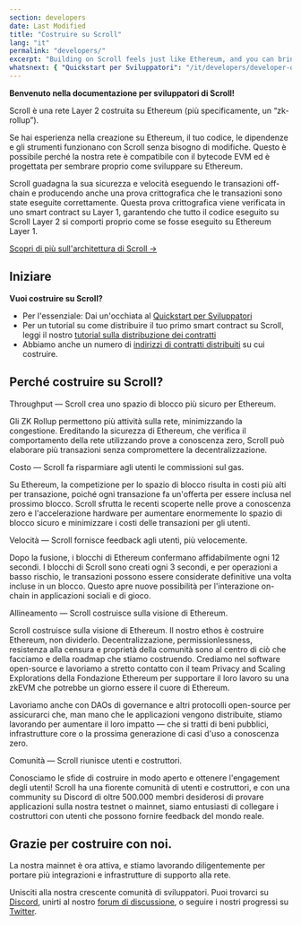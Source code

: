 ```yaml
---
section: developers
date: Last Modified
title: "Costruire su Scroll"
lang: "it"
permalink: "developers/"
excerpt: "Building on Scroll feels just like Ethereum, and you can bring your favorite tooling and contracts with you."
whatsnext: { "Quickstart per Sviluppatori": "/it/developers/developer-quickstart" }
---
```



**Benvenuto nella documentazione per sviluppatori di Scroll!**

Scroll è una rete Layer 2 costruita su Ethereum (più specificamente, un “zk-rollup”).

Se hai esperienza nella creazione su Ethereum, il tuo codice, le dipendenze e gli strumenti funzionano con Scroll senza bisogno di modifiche. Questo è possibile perché la nostra rete è compatibile con il bytecode EVM ed è progettata per sembrare proprio come sviluppare su Ethereum.

<Aside type="tip" title="Nuovo alle zk-rollup?">
Scroll guadagna la sua sicurezza e velocità eseguendo le transazioni off-chain e producendo anche una prova crittografica che le transazioni sono state eseguite correttamente. Questa prova crittografica viene verificata in uno smart contract su Layer 1, garantendo che tutto il codice eseguito su Scroll Layer 2 si comporti proprio come se fosse eseguito su Ethereum Layer 1.

[Scopri di più sull'architettura di Scroll →](/it/technology)
</Aside>


## Iniziare

**Vuoi costruire su Scroll?**

- Per l'essenziale: Dai un'occhiata al [Quickstart per Sviluppatori](/it/developers/developer-quickstart)
- Per un tutorial su come distribuire il tuo primo smart contract su Scroll, leggi il nostro [tutorial sulla distribuzione dei contratti](/it/developers/guides/contract-deployment-tutorial)
- Abbiamo anche un numero di [indirizzi di contratti distribuiti](/it/developers/scroll-contracts) su cui costruire.

## Perché costruire su Scroll?

<ToggleElement anchor="throughput">
  <div slot="title">Throughput — Scroll crea uno spazio di blocco più sicuro per Ethereum.</div>
  <p>
    Gli ZK Rollup permettono più attività sulla rete, minimizzando la congestione. Ereditando la sicurezza di Ethereum, che verifica il comportamento della rete utilizzando prove a conoscenza zero, Scroll può elaborare più transazioni senza compromettere la decentralizzazione.
  </p>
</ToggleElement>

<ToggleElement anchor="cost">
  <div slot="title">Costo — Scroll fa risparmiare agli utenti le commissioni sul gas.</div>
  <p>
    Su Ethereum, la competizione per lo spazio di blocco risulta in costi più alti per transazione, poiché ogni transazione fa un'offerta per essere inclusa nel prossimo blocco. Scroll sfrutta le recenti scoperte nelle prove a conoscenza zero e l'accelerazione hardware per aumentare enormemente lo spazio di blocco sicuro e minimizzare i costi delle transazioni per gli utenti.
  </p>
</ToggleElement>

<ToggleElement anchor="speed">
  <div slot="title">Velocità — Scroll fornisce feedback agli utenti, più velocemente.</div>
  <p>
    Dopo la fusione, i blocchi di Ethereum confermano affidabilmente ogni 12 secondi. I blocchi di Scroll sono creati ogni 3 secondi, e per operazioni a basso rischio, le transazioni possono essere considerate definitive una volta incluse in un blocco. Questo apre nuove possibilità per l'interazione on-chain in applicazioni sociali e di gioco.
  </p>
</ToggleElement>

<ToggleElement anchor="alignment">
  <div slot="title">Allineamento — Scroll costruisce sulla visione di Ethereum.</div>
  <p>
    Scroll costruisce sulla visione di Ethereum. Il nostro ethos è costruire Ethereum, non dividerlo. Decentralizzazione, permissionlessness, resistenza alla censura e proprietà della comunità sono al centro di ciò che facciamo e della roadmap che stiamo costruendo. Crediamo nel software open-source e lavoriamo a stretto contatto con il team Privacy and Scaling Explorations della Fondazione Ethereum per supportare il loro lavoro su una zkEVM che potrebbe un giorno essere il cuore di Ethereum.
  </p>
  <p>
    Lavoriamo anche con DAOs di governance e altri protocolli open-source per assicurarci che, man mano che le applicazioni vengono distribuite, stiamo lavorando per aumentare il loro impatto — che si tratti di beni pubblici, infrastrutture core o la prossima generazione di casi d'uso a conoscenza zero.
  </p>
</ToggleElement>

<ToggleElement anchor="community">
  <div slot="title">Comunità — Scroll riunisce utenti e costruttori.</div>
  <p>
    Conosciamo le sfide di costruire in modo aperto e ottenere l'engagement degli utenti! Scroll ha una fiorente comunità di utenti e costruttori, e con una community su Discord di oltre 500.000 membri desiderosi di provare applicazioni sulla nostra testnet o mainnet, siamo entusiasti di collegare i costruttori con utenti che possono fornire feedback del mondo reale.
  </p>
</ToggleElement>

## Grazie per costruire con noi.

La nostra mainnet è ora attiva, e stiamo lavorando diligentemente per portare più integrazioni e infrastrutture di supporto alla rete.

Unisciti alla nostra crescente comunità di sviluppatori. Puoi trovarci su [Discord](https://discord.gg/scroll), unirti al nostro [forum di discussione](https://community.scroll.io/), o seguire i nostri progressi su [Twitter](https://twitter.com/Scroll_ZKP).
